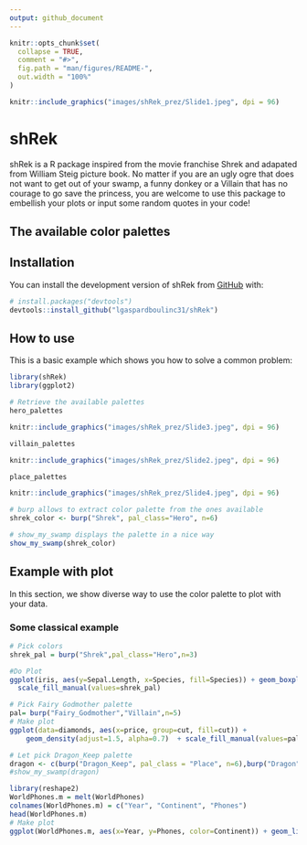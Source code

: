 ```yaml
---
output: github_document
---
```


<!-- README.md is generated from README.Rmd. Please edit that file -->

```r
knitr::opts_chunk$set(
  collapse = TRUE,
  comment = "#>",
  fig.path = "man/figures/README-",
  out.width = "100%"
)
```

```r
knitr::include_graphics("images/shRek_prez/Slide1.jpeg", dpi = 96)
```



# shRek

<!-- badges: start -->
<!-- badges: end -->

shRek is a R package inspired from the movie franchise Shrek and adapated from William Steig picture book. No matter if you are an ugly ogre that does not want to get out of your swamp, a funny donkey or a Villain that has no courage to go save the princess, you are welcome to use this package to embellish your plots or input some random quotes in your code! 

## The available color palettes



## Installation

You can install the development version of shRek from [GitHub](https://github.com/) with:

``` r
# install.packages("devtools")
devtools::install_github("lgaspardboulinc31/shRek")
```

## How to use

This is a basic example which shows you how to solve a common problem:

```r
library(shRek)
library(ggplot2)
```

```r
# Retrieve the available palettes
hero_palettes
```
```r
knitr::include_graphics("images/shRek_prez/Slide3.jpeg", dpi = 96)
```


```r
villain_palettes
```
```r
knitr::include_graphics("images/shRek_prez/Slide2.jpeg", dpi = 96)
```


```r
place_palettes
```
```r
knitr::include_graphics("images/shRek_prez/Slide4.jpeg", dpi = 96)
```


```r
# burp allows to extract color palette from the ones available
shrek_color <- burp("Shrek", pal_class="Hero", n=6)

# show_my_swamp displays the palette in a nice way
show_my_swamp(shrek_color)
```

## Example with plot

In this section, we show diverse way to use the color palette to plot with your data.

### Some classical example
```r
# Pick colors
shrek_pal = burp("Shrek",pal_class="Hero",n=3)

#Do Plot
ggplot(iris, aes(y=Sepal.Length, x=Species, fill=Species)) + geom_boxplot() +
  scale_fill_manual(values=shrek_pal)

```
```r
# Pick Fairy Godmother palette
pal= burp("Fairy_Godmother","Villain",n=5)
# Make plot
ggplot(data=diamonds, aes(x=price, group=cut, fill=cut)) +
    geom_density(adjust=1.5, alpha=0.7)  + scale_fill_manual(values=pal)
```

```r
# Let pick Dragon_Keep palette
dragon <- c(burp("Dragon_Keep", pal_class = "Place", n=6),burp("Dragon", pal_class = "Hero", n=1))
#show_my_swamp(dragon)

library(reshape2)
WorldPhones.m = melt(WorldPhones)
colnames(WorldPhones.m) = c("Year", "Continent", "Phones")
head(WorldPhones.m)
# Make plot
ggplot(WorldPhones.m, aes(x=Year, y=Phones, color=Continent)) + geom_line() + scale_color_manual(values=dragon)
```




